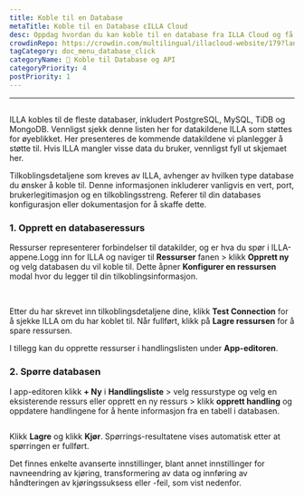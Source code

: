 ```yaml
---
title: Koble til en Database
metaTitle: Koble til en Database εILLA Cloud
desc: Oppdag hvordan du kan koble til en database fra ILLA Cloud og få tilgang til data fra PostgreSQL, MySQL, TiDB og MongoDB i dine programmer.
crowdinRepo: https://crowdin.com/multilingual/illacloud-website/179?languages=no&filter=basic&value=0
tagCategory: doc_menu_database_click
categoryName: 📲 Koble til Database og API
categoryPriority: 4
postPriority: 1
---
```


* * *

## <h2 hidden>Koble til en database</h2>

ILLA kobles til de fleste databaser, inkludert PostgreSQL, MySQL, TiDB og MongoDB. Vennligst sjekk denne listen her for datakildene ILLA som støttes for øyeblikket. Her presenteres de kommende datakildene vi planlegger å støtte til. Hvis ILLA mangler visse data du bruker, vennligst fyll ut skjemaet her.

Tilkoblingsdetaljene som kreves av ILLA, avhenger av hvilken type database du ønsker å koble til. Denne informasjonen inkluderer vanligvis en vert, port, brukerlegitimasjon og en tilkoblingsstreng. Referer til din databases konfigurasjon eller dokumentasjon for å skaffe dette.

### 1.  Opprett en databaseressurs

Ressurser representerer forbindelser til datakilder, og er hva du spør i ILLA-appene.Logg inn for ILLA og naviger til **Ressurser** fanen > klikk **Opprett ny** og velg databasen du vil koble til. Dette åpner **Konfigurer en ressursen** modal hvor du legger til din tilkoblingsinformasjon.

<img
  src='https://cdn.illacloud.com/official-website/img/docs/connect/connect-database/resources.png'
  alt=""
/>
<img
  src='https://cdn.illacloud.com/official-website/img/docs/connect/connect-database/config.png'
  alt=""
/>

Etter du har skrevet inn tilkoblingsdetaljene dine, klikk **Test Connection** for å sjekke ILLA om du har koblet til. Når fullført, klikk på **Lagre ressursen** for å spare ressursen.

I tillegg kan du opprette ressurser i handlingslisten under **App-editoren**.

### 2.  Spørre databasen

I app-editoren klikk **+ Ny** i **Handlingsliste** > velg ressurstype og velg en eksisterende ressurs eller opprett en ny ressurs > klikk **opprett handling** og oppdatere handlingene for å hente informasjon fra en tabell i databasen.

<img
  src='https://cdn.illacloud.com/official-website/img/docs/connect/connect-database/action.png'
  alt=""
/>

Klikk **Lagre** og klikk **Kjør**. Spørrings-resultatene vises automatisk etter at spørringen er fullført.

Det finnes enkelte avanserte innstillinger, blant annet innstillinger for navneendring av kjøring, transformering av data og innføring av håndteringen av kjøringssuksess eller -feil, som vist nedenfor.

<img
  src='https://cdn.illacloud.com/official-website/img/docs/connect/connect-database/run.png'
  alt=""
/>
